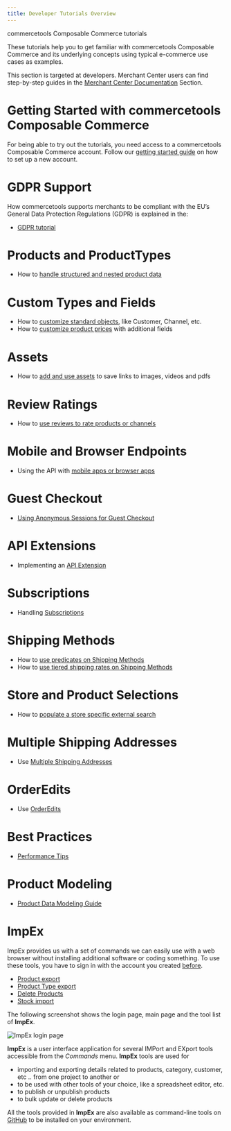 ```yaml
---
title: Developer Tutorials Overview
---
```


<Subtitle>

commercetools Composable Commerce tutorials

</Subtitle>

These tutorials help you to get familiar with commercetools Composable Commerce and its underlying concepts using typical e-commerce use cases as examples.

This section is targeted at developers. Merchant Center users can find step-by-step guides in the [Merchant Center Documentation](/../merchant-center/) Section.

# Getting Started with commercetools Composable Commerce

For being able to try out the tutorials, you need access to a commercetools Composable Commerce account. Follow our [getting started guide](/../getting-started) on how to set up a new account.

# GDPR Support

How commercetools supports merchants to be compliant with the EU’s General Data Protection Regulations (GDPR) is explained in the:

- [GDPR tutorial](/GDPR)

# Products and ProductTypes

- How to [handle structured and nested product data](/nested-types)

# Custom Types and Fields

- How to [customize standard objects](/custom-types), like Customer, Channel, etc.
- How to [customize product prices](/custom-fields-prices) with additional fields

# Assets

- How to [add and use assets](/assets) to save links to images, videos and pdfs

# Review Ratings

- How to [use reviews to rate products or channels](/review-ratings)

# Mobile and Browser Endpoints

- Using the API with [mobile apps or browser apps](/mobile-spa)

# Guest Checkout

- [Using Anonymous Sessions for Guest Checkout](/anonymous-session)

# API Extensions

- Implementing an [API Extension](/extensions)

# Subscriptions

- Handling [Subscriptions](/subscriptions)

# Shipping Methods

- How to [use predicates on Shipping Methods](/shipping-method-with-predicate)
- How to [use tiered shipping rates on Shipping Methods](/shipping-rate)

# Store and Product Selections

- How to [populate a store specific external search](/store-specific-external-search)

# Multiple Shipping Addresses

- Use [Multiple Shipping Addresses](/multiple-shipping-addresses)

# OrderEdits

- Use [OrderEdits](/order-edit)

# Best Practices

- [Performance Tips](/best-practices-performance)

# Product Modeling

- [Product Data Modeling Guide](/product-modeling/overview)

# ImpEx

ImpEx provides us with a set of commands we can easily use with a web browser without installing additional software or coding something. To use these tools, you have to sign in with the account you created [before](https://ok.commercetools.com/free-trial).

- [Product export](/export-products)
- [Product Type export](/product-type-export)
- [Delete Products](/delete-all-products)
- [Stock import](/stock-import)

The following screenshot shows the login page, main page and the tool list of **ImpEx**.

![ImpEx login page](/images/impex-tutorials/impex.png 'ImpEx tool')

**ImpEx** is a user interface application for several IMPort and EXport tools accessible from the _Commands_ menu. **ImpEx** tools are used for

- importing and exporting details related to products, category, customer, etc .. from one project to another or
- to be used with other tools of your choice, like a spreadsheet editor, etc.
- to publish or unpublish products
- to bulk update or delete products

All the tools provided in **ImpEx** are also available as command-line tools on [GitHub](https://commercetools.github.io/nodejs-tools/) to be installed on your environment.

